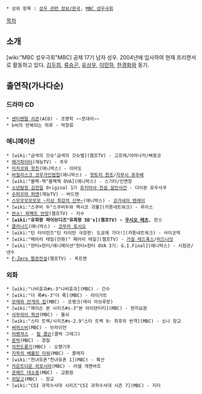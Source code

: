  * 상위 항목 : [[성우 관련 정보/한국]], [[MBC 성우극회]]

[[목차]]
== 소개 ==
[wiki:"MBC 성우극회"MBC] 공채 17기 남자 성우. 2004년에 입사하여 현재 프리랜서로 활동하고 있다. [[김두희]], [[류승곤]], [[유상우]], [[이민하]], [[한경화]]와 동기.

== 출연작(가나다순) ==
=== 드라마 CD ===
 * [[센티멘탈 리즌]](ACO) - 조명학 ~~쪼대리~~
 * b씨의 반복되는 하루 - 박창류
=== 애니메이션 ===
 * [wiki:"금색의 갓슈"금색의 갓슈벨](챔프TV) - 고프레/야마나카/삐용코
 * [[메가파이터]](재능TV) - 주우
 * [[미치코와 핫친]](애니박스) - 아마도
 * [[바질리스크 코우가인법첩]](애니박스) - [[핫토리 한조]]/[[지무시 쥬우베]]
 * [wiki:"블랙·잭"블랙잭 OVA](애니박스) - 스기타/인면창
 * [[소년탐정 김전일]] Original 1기 [[유키야샤 전설 살인사건]] - 다이몬 유우사쿠
 * [[수퍼꼬마 퍼맨]](재능TV) - 버드맨
 * [[스모모모모모모 ~지상 최강의 신부~]](애니박스) - [[코가네이 텐레이]]
 * [wiki:"스쿠비 두"스쿠비두와 멕시코 괴물](카툰네트워크) - 루이스
 * [[완소! 퍼펙트 반장]](챔프TV) - 지수
 * '''[wiki:"유희왕 파이브디즈"유희왕 5D's](챔프TV) - [[우시오 테츠]]''', 한스
 * [[클라나드]](애니박스) - [[코무라 토시오]]
 * [wiki:"틴 타이탄즈"틴 타이탄 극장판: 도쿄에 가다!](카툰네트워크) - 사이코덱
 * [wiki:"페어리 테일(만화)" 페어리 테일](챔프TV) - [[가질 레드폭스]]/[[미드나잇]]
 * [wiki:"헌터×헌터/애니메이션"헌터×헌터 OVA 3기: G.I.Final](애니박스) - 시험관/넨수
 * [[F-Zero 팔콘전설]](챔프TV) - 옥트맨
=== 외화 ===
 * [wiki:"나비효과#s-3"나비효과](MBC) - 간수
 * [wiki:"더 록#s-3"더 록](MBC) - 라이거트
 * [[모래와 안개의 집]](MBC) - 프랭크(레이 아브루쪼)
 * [wiki:"제이슨 본 시리즈#s-3"본 아이덴티티](MBC) - 현지요원
 * [[사무라이 픽션]](MBC) - 돌쇠
 * [wiki:"스타 트렉/시리즈#s-2.9"스타 트렉 9: 최후의 반격](MBC) - 소나 장교
 * [[써머스비]](MBC) - 브라이언
 * [[어벤져스]] - [[필 콜슨]](클락 그레그)
 * [[옹박]](MBC) - 경찰
 * [[의천도룡기]](MBC) - 오행기주
 * [[지옥의 베를린 타워]](MBC) - 콜레지
 * [wiki:"천녀유혼"천녀유혼 1](MBC) - 흑산
 * [[카운트다운 히로시마]](MBC) - 러셀 개켄바흐
 * [[콘헤드 대소동]](MBC) - 교환원
 * [[히달고]](MBC) - 장교
 * [wiki:"CSI 과학수사대 시리즈"CSI 과학수사대 시즌 7](MBC) - 지미
